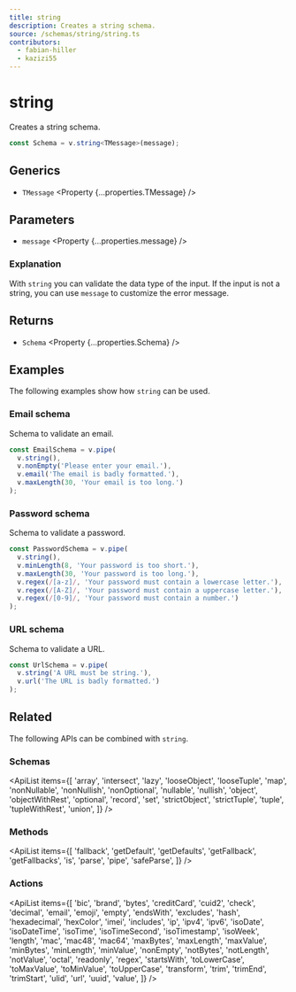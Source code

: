 ```yaml
---
title: string
description: Creates a string schema.
source: /schemas/string/string.ts
contributors:
  - fabian-hiller
  - kazizi55
---
```



# string

Creates a string schema.

```ts
const Schema = v.string<TMessage>(message);
```

## Generics

- `TMessage` <Property {...properties.TMessage} />

## Parameters

- `message` <Property {...properties.message} />

### Explanation

With `string` you can validate the data type of the input. If the input is not a string, you can use `message` to customize the error message.

## Returns

- `Schema` <Property {...properties.Schema} />

## Examples

The following examples show how `string` can be used.

### Email schema

Schema to validate an email.

```ts
const EmailSchema = v.pipe(
  v.string(),
  v.nonEmpty('Please enter your email.'),
  v.email('The email is badly formatted.'),
  v.maxLength(30, 'Your email is too long.')
);
```

### Password schema

Schema to validate a password.

```ts
const PasswordSchema = v.pipe(
  v.string(),
  v.minLength(8, 'Your password is too short.'),
  v.maxLength(30, 'Your password is too long.'),
  v.regex(/[a-z]/, 'Your password must contain a lowercase letter.'),
  v.regex(/[A-Z]/, 'Your password must contain a uppercase letter.'),
  v.regex(/[0-9]/, 'Your password must contain a number.')
);
```

### URL schema

Schema to validate a URL.

```ts
const UrlSchema = v.pipe(
  v.string('A URL must be string.'),
  v.url('The URL is badly formatted.')
);
```

## Related

The following APIs can be combined with `string`.

### Schemas

<ApiList
  items={[
    'array',
    'intersect',
    'lazy',
    'looseObject',
    'looseTuple',
    'map',
    'nonNullable',
    'nonNullish',
    'nonOptional',
    'nullable',
    'nullish',
    'object',
    'objectWithRest',
    'optional',
    'record',
    'set',
    'strictObject',
    'strictTuple',
    'tuple',
    'tupleWithRest',
    'union',
  ]}
/>

### Methods

<ApiList
  items={[
    'fallback',
    'getDefault',
    'getDefaults',
    'getFallback',
    'getFallbacks',
    'is',
    'parse',
    'pipe',
    'safeParse',
  ]}
/>

### Actions

<ApiList
  items={[
    'bic',
    'brand',
    'bytes',
    'creditCard',
    'cuid2',
    'check',
    'decimal',
    'email',
    'emoji',
    'empty',
    'endsWith',
    'excludes',
    'hash',
    'hexadecimal',
    'hexColor',
    'imei',
    'includes',
    'ip',
    'ipv4',
    'ipv6',
    'isoDate',
    'isoDateTime',
    'isoTime',
    'isoTimeSecond',
    'isoTimestamp',
    'isoWeek',
    'length',
    'mac',
    'mac48',
    'mac64',
    'maxBytes',
    'maxLength',
    'maxValue',
    'minBytes',
    'minLength',
    'minValue',
    'nonEmpty',
    'notBytes',
    'notLength',
    'notValue',
    'octal',
    'readonly',
    'regex',
    'startsWith',
    'toLowerCase',
    'toMaxValue',
    'toMinValue',
    'toUpperCase',
    'transform',
    'trim',
    'trimEnd',
    'trimStart',
    'ulid',
    'url',
    'uuid',
    'value',
  ]}
/>
